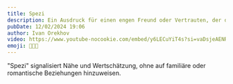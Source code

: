 ```yaml
---
title: Spezi
description: Ein Ausdruck für einen engen Freund oder Vertrauten, der die besondere Bindung zwischen den Personen unterstreicht.
pubDate: 12/02/2024 19:06
author: Ivan Orekhov
video: https://www.youtube-nocookie.com/embed/y6LECuYiT4s?si=vaDsjeAENRlzgfli&amp;controls=0&amp;start=599
emoji: 🤝🌟😊
---
```


"Spezi" signalisiert Nähe und Wertschätzung, ohne auf familiäre oder romantische Beziehungen hinzuweisen.
